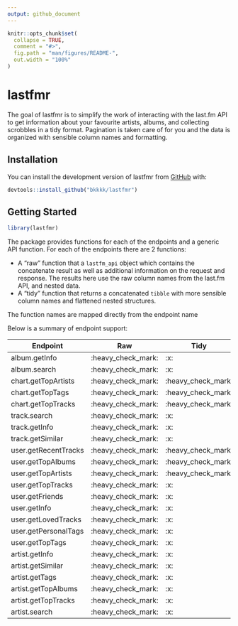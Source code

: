 ```yaml
---
output: github_document
---
```


<!-- README.md is generated from README.Rmd. Please edit that file -->

```r
knitr::opts_chunk$set(
  collapse = TRUE,
  comment = "#>",
  fig.path = "man/figures/README-",
  out.width = "100%"
)
```

# lastfmr

<!-- badges: start -->
<!-- badges: end -->

The goal of lastfmr is to simplify the work of interacting with the last.fm API to get information about your favourite artists, albums, and collecting scrobbles in a tidy format. Pagination is taken care of for you and the data is organized with sensible column names and formatting.

## Installation

You can install the development version of lastfmr from [GitHub](https://github.com/) with:

``` r
devtools::install_github("bkkkk/lastfmr")
```

## Getting Started

``` r
library(lastfmr)
```

The package provides functions for each of the endpoints and a generic API function. For each of the endpoints there are 2 functions:

* A "raw" function that a `lastfm_api` object which contains the concatenate result as well as additional information on the request and response. The results here use the raw column names from the last.fm API, and nested data.
* A "tidy" function that returns a concatenated `tibble` with more sensible column names and flattened nested structures.

The function names are mapped directly from the endpoint name

Below is a summary of endpoint support:


| Endpoint             | Raw                | Tidy               | 
|----------------------|--------------------|--------------------|
| album.getInfo        | :heavy_check_mark: | :x:                |
| album.search         | :heavy_check_mark: | :x:                |
| chart.getTopArtists  | :heavy_check_mark: | :heavy_check_mark: |
| chart.getTopTags     | :heavy_check_mark: | :heavy_check_mark: |
| chart.getTopTracks   | :heavy_check_mark: | :heavy_check_mark: |
| track.search         | :heavy_check_mark: | :x:                |
| track.getInfo        | :heavy_check_mark: | :x:                |
| track.getSimilar     | :heavy_check_mark: | :x:                |
| user.getRecentTracks | :heavy_check_mark: | :heavy_check_mark: |
| user.getTopAlbums    | :heavy_check_mark: | :heavy_check_mark: |
| user.getTopArtists   | :heavy_check_mark: | :heavy_check_mark: |
| user.getTopTracks    | :heavy_check_mark: | :x:                |
| user.getFriends      | :heavy_check_mark: | :x:                |
| user.getInfo         | :heavy_check_mark: | :x:                |
| user.getLovedTracks  | :heavy_check_mark: | :x:                |
| user.getPersonalTags | :heavy_check_mark: | :x:                |
| user.getTopTags      | :heavy_check_mark: | :x:                |
| artist.getInfo       | :heavy_check_mark: | :x:                |
| artist.getSimilar    | :heavy_check_mark: | :x:                |
| artist.getTags       | :heavy_check_mark: | :x:                |
| artist.getTopAlbums  | :heavy_check_mark: | :x:                |
| artist.getTopTracks  | :heavy_check_mark: | :x:                |
| artist.search        | :heavy_check_mark: | :x:                |
